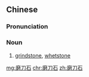 ==Chinese==
{{zh-forms|type=21}}

===Pronunciation===
{{zh-pron
|m=módāoshí
|c=mo4 dou1 sek6
|cat=n
}}

===Noun===
{{zh-noun}}

# [[grindstone]], [[whetstone]]

[[mg:磨刀石]]
[[chr:磨刀石]]
[[zh:磨刀石]]